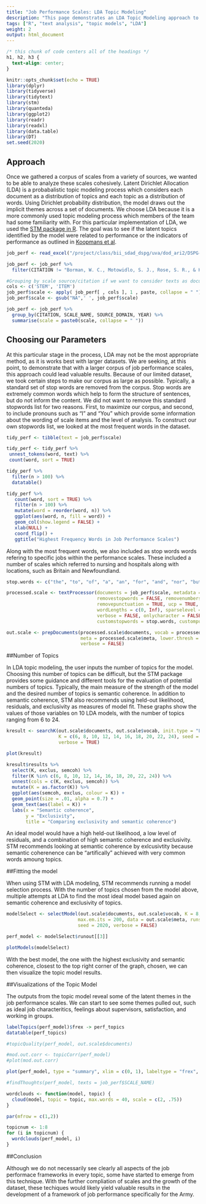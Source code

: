 ```yaml
---
title: "Job Performance Scales: LDA Topic Modeling"
description: "This page demonstrates an LDA Topic Modeling approach to our corpus."
tags: ["R", "text analysis", "topic models", "LDA"]
weight: 2
output: html_document
---
```

```css
/* this chunk of code centers all of the headings */
h1, h2, h3 {
  text-align: center;
}
```

```r
knitr::opts_chunk$set(echo = TRUE)
library(dplyr)
library(tidyverse)
library(tidytext)
library(stm)
library(quanteda)
library(ggplot2)
library(readr)
library(readxl)
library(data.table)
library(DT)
set.seed(2020)
```

## Approach

Once we gathered a corpus of scales from a variety of sources, we wanted to be able to analyze these scales cohesively. Latent Dirichlet Allocation (LDA) is a probabalistic topic modeling process which considers each document as a distribution of topics and each topic as a distribution of words. Using Dirichlet probability distribution, the model draws out the implicit themes across a set of documents. We choose LDA because it is a more commonly used topic modeling process which members of the team had some familiarity with. For this particular implementation of LDA, we used the [STM package in R](http://www.luigicurini.com/uploads/6/7/9/8/67985527/stmvignette.pdf). The goal was to see if the latent topics identified by the model were related to performance or the indicators of performance as outlined in [Koopmans et al](https://www.researchgate.net/publication/51508445_Conceptual_Frameworks_of_Individual_Work_Performance).  

```r

job_perf <- read_excel("/project/class/bii_sdad_dspg/uva/dod_ari2/DSPG-ARI2 -- Performance Item and Scale Database.xlsx",  sheet = "Performance Items")

job_perf <- job_perf %>%
  filter(CITATION != "Borman, W. C., Motowidlo, S. J., Rose, S. R., & Hanser, L. M. (1987). Development of a Model of Soldier Effectiveness: Retranslation Materials and Results. HUMAN RESOURCES RESEARCH ORGANIZATION ALEXANDRIA VA.")

#Grouping by scale source/citation if we want to consider texts as documents
cols <- c('STEM', 'ITEM')
job_perf$scale <- apply( job_perf[ , cols ], 1 , paste, collapse = " ")
job_perf$scale <- gsub("NA",' ', job_perf$scale)

job_perf <- job_perf %>%
  group_by(CITATION, SCALE_NAME, SOURCE_DOMAIN, YEAR) %>%
  summarise(scale = paste0(scale, collapse = " "))
```

## Choosing our Parameters 
At this particular stage in the process, LDA may not be the most appropriate method, as it is works best with larger datasets. We are seeking, at this point, to demonstrate that with a larger corpus of job performance scales, this approach could lead valuable results. Because of our limited dataset, we took certain steps to make our corpus as large as possible. Typically, a standard set of stop words are removed from the corpus. Stop words are extremely common words which help to form the structure of sentences, but do not inform the content. We did not want to remove this standard stopwords list for two reasons. First, to maximize our corpus, and second, to include pronouns such as "I" and "You" which provide some information about the wording of scale items and the level of analysis. To construct our own stopwords list, we looked at the most frequent words in the dataset. 

```r
tidy_perf <- tibble(text = job_perf$scale)

tidy_perf <- tidy_perf %>%
 unnest_tokens(word, text) %>%
 count(word, sort = TRUE)

tidy_perf %>%
  filter(n > 100) %>%
  datatable()

tidy_perf %>%
   count(word, sort = TRUE) %>%
   filter(n > 100) %>%
   mutate(word = reorder(word, n)) %>%
   ggplot(aes(word, n, fill = word)) +
   geom_col(show.legend = FALSE) +
   xlab(NULL) +
   coord_flip() +
   ggtitle("Highest Frequency Words in Job Performance Scales")

``` 

Along with the most frequent words, we also included as stop words words refering to specific jobs within the performance scales. These included a number of scales which referred to nursing and hospitals along with locations, such as Britain and Newfoundland. 

```r

stop.words <- c("the", "to", "of", "a", "an", "for", "and", "nor", "but", "or", "yet", "so", "either", "or", "both", "if", "as", "than", "how", "that", "whatever", "which", "whichever", "where", "wherever", "it", "at", "like", "are", "from", "do", "andor", "goran", "nurse", "nursing", "nurses", "patient", "hospital", "newfoundland", "britain", "on", "patient", "patients", "in")

processed.scale <- textProcessor(documents = job_perf$scale, metadata = job_perf, lowercase = TRUE, 
                                 removestopwords = FALSE, removenumbers = TRUE,
                                 removepunctuation = TRUE, ucp = TRUE, stem = FALSE,
                                 wordLengths = c(0, Inf), sparselevel = 1, language = "en",
                                 verbose = FALSE, onlycharacter = FALSE, striphtml = FALSE,
                                 customstopwords = stop.words, custompunctuation = NULL, v1 = FALSE)

out.scale <- prepDocuments(processed.scale$documents, vocab = processed.scale$vocab,
                           meta = processed.scale$meta, lower.thresh = 0, upper.thresh = Inf, 
                           verbose = FALSE)

```

##Number of Topics

In LDA topic modeling, the user inputs the number of topics for the model. Choosing this number of topics can be difficult, but the STM package provides some guidance and different tools for the evaluation of potential numbers of topics. Typically, the main measure of the strength of the model and the desired number of topics is semantic coherence. In addition to semantic coherence, STM also recommends using held-out likelihood, residuals, and exclusivity as measures of model fit. These graphs show the values of those variables on 10 LDA models, with the number of topics ranging from 6 to 24. 


```r

kresult <- searchK(out.scale$documents, out.scale$vocab, init.type = "LDA", 
                   K = c(6, 8, 10, 12, 14, 16, 18, 20, 22, 24), seed = 2020, data = out.scale$meta, 
                   verbose = TRUE) 

```

```r
plot(kresult) 

kresult$results %>%
  select(K, exclus, semcoh) %>%
  filter(K %in% c(6, 8, 10, 12, 14, 16, 18, 20, 22, 24)) %>%
  unnest(cols = c(K, exclus, semcoh)) %>%
  mutate(K = as.factor(K)) %>%
  ggplot(aes(semcoh, exclus, colour = K)) +
  geom_point(size = .01, alpha = 0.7) +
  geom_text(aes(label = K)) +
  labs(x = "Semantic coherence",
       y = "Exclusivity",
       title = "Comparing exclusivity and semantic coherence")

```


An ideal model would have a high held-out likelihood, a low level of residuals, and a combination of high semantic coherence and exclusivity. STM recommends looking at semantic coherence by exlcusivtity because semantic coherenence can be "artifically" achieved with very common words amoung topics. 

##Fittting the model

When using STM with LDA modeling, STM recommends running a model selection process. With the number of topics chosen from the model above, multiple attempts at LDA to find the most ideal model based again on semantic coherence and exclusivity of topics. 

```r

modelSelect <- selectModel(out.scale$documents, out.scale$vocab, K = 8,
                          max.em.its = 200, data = out.scale$meta, runs = 20, init.type = "LDA", 
                          seed = 2020, verbose = FALSE)

perf_model <- modelSelect$runout[[3]] 

```

```r
plotModels(modelSelect)
```

With the best model, the one with the highest exclusivity and semantic coherence, closest to the top right corner of the graph, chosen, we can then visualize the topic model results. 

##Visualizations of the Topic Model

The outputs from the topic model reveal some of the latent themes in the job performance scales. We can start to see some themes pulled out, such as ideal job characteritics, feelings about supervisors, satisfaction, and working in groups. 


```r

labelTopics(perf_model)$frex -> perf_topics
datatable(perf_topics)

#topicQuality(perf_model, out.scale$documents)

#mod.out.corr <- topicCorr(perf_model)
#plot(mod.out.corr)

plot(perf_model, type = "summary", xlim = c(0, 1), labeltype = "frex", n = 5)

#findThoughts(perf_model, texts = job_perf$SCALE_NAME)

wordclouds <- function(model, topic) {
  cloud(model, topic = topic, max.words = 40, scale = c(2, .75))
}

par(mfrow = c(1,2))

topicnum <- 1:8
for (i in topicnum) {
  wordclouds(perf_model, i)
}

```

##Conclusion

Although we do not necessarily see clearly all aspects of the job performace frameworks in every topic, some have started to emerge from this technique. With the further compliation of scales and the growth of the dataset, these techiques would likely yield valuable results in the development of a framework of job performance specifically for the Army. 


